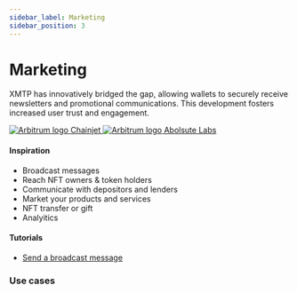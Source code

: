 ```yaml
---
sidebar_label: Marketing
sidebar_position: 3
---
```



# Marketing

XMTP has innovatively bridged the gap, allowing wallets to securely receive newsletters and promotional communications. This development fosters increased user trust and engagement.

<div class="chain-list">
  <a href="https://chainjet.io/" class="chain-item">
    <img src={chainjet} alt="Arbitrum logo" />
    <span>Chainjet</span>
  </a>
  <a href="https://absolutelabs.io/" class="chain-item">
    <img src={absolute} alt="Arbitrum logo" />
    <span>Abolsute Labs</span>
  </a>
</div>

#### Inspiration

- Broadcast messages
- Reach NFT owners & token holders
- Communicate with depositors and lenders
- Market your products and services
- NFT transfer or gift
- Analyitics

#### Tutorials

- [Send a broadcast message](/docs/tutorials/broadcast)

### Use cases


<Usecases />
